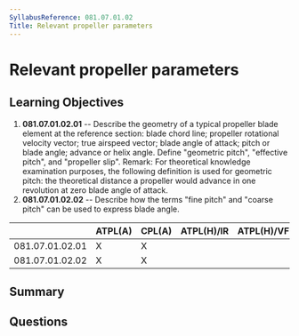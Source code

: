 ```yaml
---
SyllabusReference: 081.07.01.02
Title: Relevant propeller parameters
---
```


# Relevant propeller parameters

## Learning Objectives

1.  **081.07.01.02.01** -- Describe the geometry of a typical propeller blade
    element at the reference section: blade chord line; propeller rotational
    velocity vector; true airspeed vector; blade angle of attack; pitch or blade
    angle; advance or helix angle. Define "geometric pitch", "effective pitch",
    and "propeller slip". Remark: For theoretical knowledge examination purposes,
    the following definition is used for geometric pitch: the theoretical
    distance a propeller would advance in one revolution at zero blade angle of
    attack.
2.  **081.07.01.02.02** -- Describe how the terms "fine pitch" and "coarse pitch"
    can be used to express blade angle.

|                 | ATPL(A) | CPL(A) | ATPL(H)/IR | ATPL(H)/VFR | CPL(H) | IR | CBIR(A) |
| --------------- | ------- | ------ | ---------- | ----------- | ------ | -- | ------- |
| 081.07.01.02.01 | X       | X      |            |             |        |    |         |
| 081.07.01.02.02 | X       | X      |            |             |        |    |         |

## Summary

## Questions
